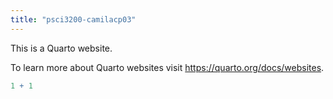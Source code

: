 ```yaml
---
title: "psci3200-camilacp03"
---
```


This is a Quarto website.

To learn more about Quarto websites visit <https://quarto.org/docs/websites>.

```r
1 + 1
```
